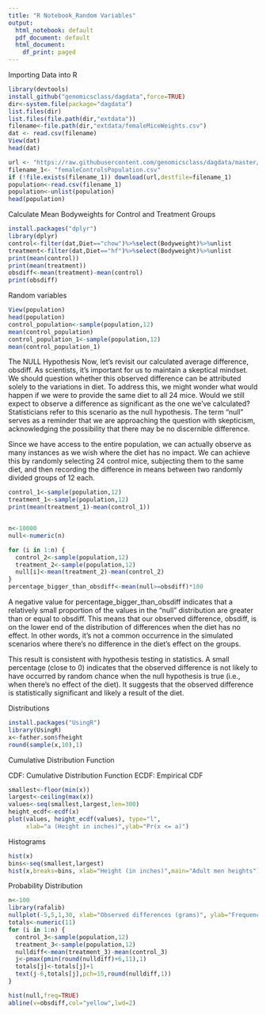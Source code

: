 ---
title: "R Notebook_Random Variables"
output:
  html_notebook: default
  pdf_document: default
  html_document:
    df_print: paged
---

Importing Data into R

```{r}
library(devtools)
install_github("genomicsclass/dagdata",force=TRUE)
dir<-system.file(package="dagdata")
list.files(dir)
list.files(file.path(dir,"extdata"))
filename<-file.path(dir,"extdata/femaleMiceWeights.csv")
dat <- read.csv(filename)
View(dat)
head(dat)
```

```{r}
url <- "https://raw.githubusercontent.com/genomicsclass/dagdata/master/inst/extdata/femaleControlsPopulation.csv"
filename_1<- "femaleControlsPopulation.csv"
if (!file.exists(filename_1)) download(url,destfile=filename_1)
population<-read.csv(filename_1)
population<-unlist(population)
head(population)
```

Calculate Mean Bodyweights for Control and Treatment Groups

```{r}
install.packages("dplyr")
library(dplyr)
control<-filter(dat,Diet=="chow")%>%select(Bodyweight)%>%unlist
treatment<-filter(dat,Diet=="hf")%>%select(Bodyweight)%>%unlist
print(mean(control))
print(mean(treatment))
obsdiff<-mean(treatment)-mean(control)
print(obsdiff)
```

Random variables

```{r}
View(population)
head(population)
control_population<-sample(population,12)
mean(control_population)
control_population_1<-sample(population,12)
mean(control_population_1)

```

The NULL Hypothesis
Now, let's revisit our calculated average difference, obsdiff. As scientists, it's important for us to maintain a skeptical mindset. We should question whether this observed difference can be attributed solely to the variations in diet. To address this, we might wonder what would happen if we were to provide the same diet to all 24 mice. Would we still expect to observe a difference as significant as the one we've calculated? Statisticians refer to this scenario as the null hypothesis. The term "null" serves as a reminder that we are approaching the question with skepticism, acknowledging the possibility that there may be no discernible difference.

Since we have access to the entire population, we can actually observe as many instances as we wish where the diet has no impact. We can achieve this by randomly selecting 24 control mice, subjecting them to the same diet, and then recording the difference in means between two randomly divided groups of 12 each.
```{r}
control_1<-sample(population,12)
treatment_1<-sample(population,12)
print(mean(treatment_1)-mean(control_1))


n<-10000
null<-numeric(n) 

for (i in 1:n) {
  control_2<-sample(population,12)
  treatment_2<-sample(population,12)
  null[i]<-mean(treatment_2)-mean(control_2)
}
percentage_bigger_than_obsdiff<-mean(null>=obsdiff)*100
```
A negative value for percentage_bigger_than_obsdiff indicates that a relatively small proportion of the values in the "null" distribution are greater than or equal to obsdiff. This means that our observed difference, obsdiff, is on the lower end of the distribution of differences when the diet has no effect. In other words, it's not a common occurrence in the simulated scenarios where there's no difference in the diet's effect on the groups.

This result is consistent with hypothesis testing in statistics. A small percentage (close to 0) indicates that the observed difference is not likely to have occurred by random chance when the null hypothesis is true (i.e., when there's no effect of the diet). It suggests that the observed difference is statistically significant and likely a result of the diet.

Distributions
```{r}
install.packages("UsingR")
library(UsingR)
x<-father.son$fheight
round(sample(x,10),1)
```
Cumulative Distribution Function

CDF: Cumulative Distribution Function
ECDF: Empirical CDF
```{r}
smallest<-floor(min(x))
largest<-ceiling(max(x))
values<-seq(smallest,largest,len=300)
height_ecdf<-ecdf(x)
plot(values, height_ecdf(values), type="l",
     xlab="a (Height in inches)",ylab="Pr(x <= a)")
```
Histograms
```{r}
hist(x)
bins<-seq(smallest,largest)
hist(x,breaks=bins, xlab="Height (in inches)",main="Adult men heights")
```

Probability Distribution
```{r}
n<-100
library(rafalib)
nullplot(-5,5,1,30, xlab="Observed differences (grams)", ylab="Frequency")
totals<-numeric(11)
for (i in 1:n) {
  control_3<-sample(population,12)
  treatment_3<-sample(population,12)
  nulldiff<-mean(treatment_3)-mean(control_3)
  j<-pmax(pmin(round(nulldiff)+6,11),1)
  totals[j]<-totals[j]+1
  text(j-6,totals[j],pch=15,round(nulldiff,1))
}
```
```{r}
hist(null,freq=TRUE)
abline(v=obsdiff,col="yellow",lwd=2)
```




















